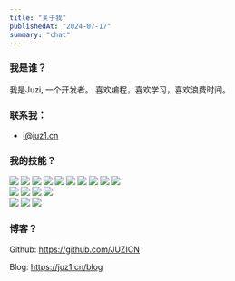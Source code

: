 ```yaml
---
title: "关于我"
publishedAt: "2024-07-17"
summary: "chat"
---
```

### 我是谁？

<p>我是Juzi, 一个开发者。
喜欢编程，喜欢学习，喜欢浪费时间。</p>

### 联系我：

-    i@juz1.cn



### 我的技能？

<div class="skill-wrapper">
  <img src="https://img.shields.io/badge/Html-E34F26?style=for-the-badge&logo=html5&logoColor=white"></img>
  <img src="https://img.shields.io/badge/css-1572B6?style=for-the-badge&logo=css3&logoColor=white"></img>
  <img src="https://img.shields.io/badge/javascript-F7DF1E?style=for-the-badge&logo=javascript&logoColor=white"></img>
  <img src="https://img.shields.io/badge/typescript-3178C6?style=for-the-badge&logo=typescript&logoColor=white"></img>
  <img src="https://img.shields.io/badge/Vue-4FC08D?style=for-the-badge&logo=vuedotjs&logoColor=white"></img>
  <img src="https://img.shields.io/badge/react-61DAFB?style=for-the-badge&logo=react&logoColor=white"></img>
  <img src="https://img.shields.io/badge/weapp-07C160?style=for-the-badge&logo=wechat&logoColor=white"></img>
  <img src="https://img.shields.io/badge/node-339933?style=for-the-badge&logo=nodedotjs&logoColor=white"></img>
  <img src="https://img.shields.io/badge/python-3776AB?style=for-the-badge&logo=python&logoColor=white"></img>
  <img src="https://img.shields.io/badge/go-00ADD8?style=for-the-badge&logo=go&logoColor=white"></img>
</div>
<div class="skill-wrapper">
  <img src="https://img.shields.io/badge/nuxt-00DC82?style=for-the-badge&logo=nuxtdotjs&logoColor=white"></img>
  <img src="https://img.shields.io/badge/nest-E0234E?style=for-the-badge&logo=nestjs&logoColor=white"></img>
  <img src="https://img.shields.io/badge/vite-646CFF?style=for-the-badge&logo=vite&logoColor=white"></img>
  <img src="https://img.shields.io/badge/vitest-6E9F18?style=for-the-badge&logo=vitest&logoColor=white"></img>
</div>
<div class="skill-wrapper">
  <img src="https://img.shields.io/badge/Linux-FCC624?style=for-the-badge&logo=linux&logoColor=black"></img>
  <img src="https://img.shields.io/badge/docker-2496ED?style=for-the-badge&logo=docker&logoColor=white"></img>
  <img src="https://img.shields.io/badge/git-F05032?style=for-the-badge&logo=git&logoColor=white"></img>
</div>

### 博客？

Github: https://github.com/JUZICN

Blog: https://juz1.cn/blog
